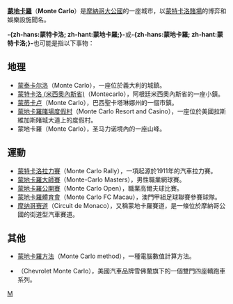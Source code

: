 {{noteTA
|1=zh-hans:蒙特卡洛; zh-hant:蒙地卡羅;
}}

'''[[蒙地卡羅|蒙地卡羅]]'''（'''Monte Carlo'''）是[[摩納哥大公國|摩納哥大公國]]的一座城市，以[[蒙特卡洛賭場|蒙特卡洛賭場]]的博弈和娛樂設施聞名。

'''-{zh-hans:蒙特卡洛; zh-hant:蒙地卡羅;}-'''或'''-{zh-hans:蒙地卡羅; zh-hant:蒙特卡洛;}-'''也可能是指以下事物：

== 地理 ==
* [[蒙泰卡尔洛|蒙泰卡尔洛]]（Monte Carlo），一座位於義大利的城鎮。
* [[蒙特卡洛_(米西奧內斯省)|蒙特卡洛 (米西奧內斯省)]]（Montecarlo），阿根廷米西奧內斯省的一座小鎮。
* [[蒙蒂卡卢|蒙蒂卡卢]]（Monte Carlo），巴西聖卡塔琳娜州的一個市鎮。
* [[蒙地卡羅賭場度假村|蒙地卡羅賭場度假村]]（Monte Carlo Resort and Casino），一座位於美國拉斯維加斯賭城大道上的度假村。
* 蒙地卡羅（Monte Carlo），圣马力诺境內的一座山峰。

== 運動 ==
* [[蒙特卡洛拉力賽|蒙特卡洛拉力賽]]（Monte Carlo Rally），一項起源於1911年的汽車拉力賽。
* [[蒙地卡羅大師賽|蒙地卡羅大師賽]]（Monte-Carlo Masters），男性職業網球賽。
* [[蒙地卡羅公開賽|蒙地卡羅公開賽]]（Monte Carlo Open），職業高爾夫球比賽。
* [[蒙地卡羅體育會|蒙地卡羅體育會]]（Monte Carlo FC Macau），澳門甲組足球聯賽參賽球隊。
* [[摩纳哥赛道|摩纳哥赛道]]（Circuit de Monaco），又稱蒙地卡羅賽道，是一條位於摩納哥公國的街道型汽車賽道。

== 其他 ==
* [[蒙地卡羅方法|蒙地卡羅方法]]（Monte Carlo method），一種電腦數值計算方法。
* {{link-en|雪佛蘭蒙地卡羅|Chevrolet Monte Carlo}}（Chevrolet Monte Carlo），美國汽車品牌雪佛蘭旗下的一個雙門四座轎跑車系列。

{{Disambig}}

[[Category:四字消歧义|M]]
